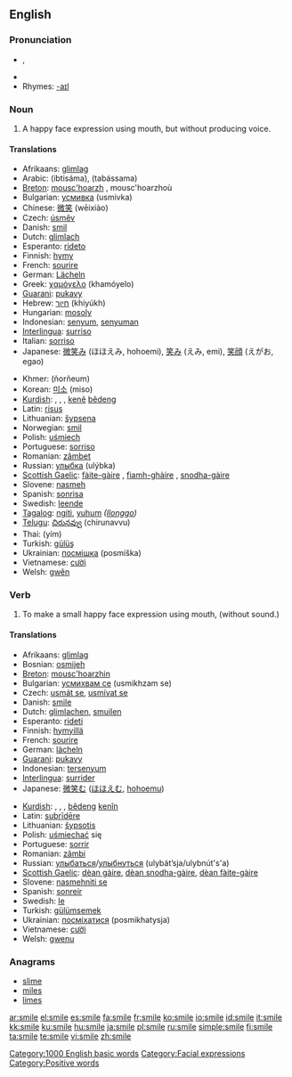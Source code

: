 ==English==

{{rank|afterwards|horses|wonder|706|smile|walk|places|simple}}

===Pronunciation===
*{{IPA|/smaɪl/}}, {{SAMPA|/smaIl/}}
*{{audio|en-us-smile.ogg|Audio (US)}}
*Rhymes: [[Rhymes:English:-aɪl|-aɪl]]

===Noun===
{{en-noun}}

# A happy face expression using mouth, but without producing voice.

====Translations====
{{top}}
*Afrikaans: [[glimlag]]
*Arabic: {{ARchar|[[ابتسامة]]}} (ibtisáma), {{ARchar|[[تبسم]]}} (tabássama)
*[[Breton]]: [[mousc'hoarzh]] {{m}}, mousc'hoarzhoù {{p}}
*Bulgarian: [[усмивка]] (usmivka) {{f}}
*Chinese: [[微笑]] (wēixiào)
*Czech: [[úsměv]] {{m}}
*Danish: [[smil]] {{c}}
*Dutch: [[glimlach]] {{m}}
*Esperanto: [[rideto]]
*Finnish: [[hymy]]
*French: [[sourire]] {{m}}
*German: [[Lächeln]] {{n}}
*Greek: [[χαμόγελο]] {{n}} (khamóyelo)
*[[Guarani]]: [[pukavy]]
*Hebrew: [[חיוך]] (khiyúkh)
*Hungarian: [[mosoly]]
*Indonesian: [[senyum]], [[senyum|senyuman]]
*[[Interlingua]]: [[surriso]]
*Italian: [[sorriso]] {{m}}
*Japanese: [[微笑み]] (ほほえみ, hohoemi), [[笑み]] (えみ, emi), [[笑顔]] (えがお, egao)
{{mid}}
*Khmer: {{KMchar|[[ញញឹម]]}} (ñorñeum)
*Korean: [[미소]] (miso)
*[[Kurdish]]: {{t|ku|bişir}} {{f}}, {{t|ku|girrnij}} {{f}}, {{t|ku|bişkurr}} {{f}}, [[ken]]ê [[bêdeng]] {{m}}
*Latin: [[risus]] {{f}}
*Lithuanian: [[šypsena]]
*Norwegian: [[smil]] {{n}}
*Polish: [[uśmiech]] {{m}}
*Portuguese: [[sorriso]] {{m}}
*Romanian: [[zâmbet]] {{n}}
*Russian: [[улыбка]] (ulýbka) {{f}}
*[[Scottish Gaelic]]: [[fàite-gàire]] {{f}}, [[fiamh-ghàire]] {{m}}, [[snodha-gàire]] {{m}}
*Slovene: [[nasmeh]] {{m}}
*Spanish: [[sonrisa]] {{f}}
*Swedish: [[leende]] {{n}}
*[[Tagalog]]: [[ngiti]], [[yuhum]] ''([[Ilonggo]])''
*[[Telugu]]: [[చిరునవ్వు]] (chirunavvu)
*Thai: {{THchar|[[ยิ้ม]]}} (yím)
*Turkish: [[gülüş]]
*Ukrainian: [[посмішка]] (posmíška) {{f}}
*Vietnamese: [[cười]]
*Welsh: [[gwên]]
{{bottom}}

===Verb===
{{en-verb|smil|ing}}

# To make a small happy face expression using mouth, (without sound.)

====Translations====
{{top}}
*Afrikaans: [[glimlag]]
*Bosnian: [[osmijeh]]
*[[Breton]]: [[mousc'hoarzhin]]
*Bulgarian: [[усмихвам|усмихвам се]] (usmikhzam se)
*Czech: [[usmát se]], [[usmívat se]]
*Danish: [[smile]]
*Dutch: [[glimlachen]], [[smuilen]]
*Esperanto: [[rideti]]
*Finnish: [[hymyillä]]
*French: [[sourire]]
*German: [[lächeln]]
*[[Guarani]]: [[pukavy]]
*Indonesian: [[senyum|tersenyum]]
*[[Interlingua]]: [[surrider]]
*Japanese: [[微笑む]] ([[ほほえむ]], [[hohoemu]])
{{mid}}
*[[Kurdish]]: {{t|ku|bişirîn}}, {{t|ku|girrnijîn}}, {{t|ku|bişkurrîn}} {{f}}, [[bêdeng]] [[kenîn]]
*Latin: [[subridere|subrīdēre]]
*Lithuanian: [[šypsotis]]
*Polish: [[uśmiechać]] się
*Portuguese: [[sorrir]]
*Romanian: [[zâmbi]]
*Russian: [[улыбаться]]/[[улыбнуться]] (ulybát’sja/ulybnút's'a)
*[[Scottish Gaelic]]: [[dèan gàire]], [[dèan snodha-gàire]], [[dèan fàite-gàire]]
*Slovene: [[nasmehniti se]]
*Spanish: [[sonreír]]
*Swedish: [[le#Swedish|le]]
*Turkish: [[gülümsemek]]
*Ukrainian: [[посміхатися]] (posmikhatysja)
*Vietnamese: [[cười]]
*Welsh: [[gwenu]]
{{bottom}}

===Anagrams===
*[[slime]]
*[[miles]]
*[[limes]]

[[Category:1000 English basic words]]
[[Category:Facial expressions]]
[[Category:Positive words]]

[[ar:smile]]
[[el:smile]]
[[es:smile]]
[[fa:smile]]
[[fr:smile]]
[[ko:smile]]
[[io:smile]]
[[id:smile]]
[[it:smile]]
[[kk:smile]]
[[ku:smile]]
[[hu:smile]]
[[ja:smile]]
[[pl:smile]]
[[ru:smile]]
[[simple:smile]]
[[fi:smile]]
[[ta:smile]]
[[te:smile]]
[[vi:smile]]
[[zh:smile]]
